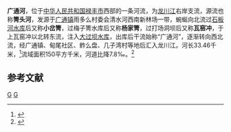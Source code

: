 {{About|云南省禄丰市境内的一条河流|甘肃省境内的同名河流|广通河}}
'''广通河'''，位于[[中华人民共和国|中华人民共和国]][[禄丰市|禄丰市]]西部的一条河流，为[[龙川江_(金沙江支流)|龙川江]]右岸支流，源流也称'''箐头河'''，发源于[[广通镇|广通镇]]雨多么村委会清水河西南新林场一带，蜿蜒向北流过[[石板河水库_(禄丰)|石板河水库]]后又称'''小岔箐'''，过梅子箐水库后又称'''杨家箐'''，过打场洞坝后又称'''瓦窑冲'''，于上瓦窑冲以北转东流，注入[[大过坝水库|大过坝水库]]，出库后干流始称“广通河”，逐渐转向西北流，经广通镇、甸尾社区、鲊么盘、几子湾村等地后汇入龙川江。河长33.46千米，<ref>{{cite web |title=关于西河等27条河流岸线管理范围划定成果的公示 |url=http://www.ynlf.gov.cn/info/1011/35620.htm |website=禄丰县人民政府 |accessdate=2021-03-06}}</ref>流域面积150平方千米，河道比降7.8‰。<ref name="禄丰县志">{{cite book |author1=云南省禄丰县地方志编纂委员会 |title=《禄丰县志》 |date=1997年12月 |publisher=云南人民出版社 |location=昆明 |isbn=7-222-02211-2/Z·264 |page=63页 |edition=第一版|ignore-isbn-error=true}}</ref>

==参考文献==
{{reflist}}
[[Category:楚雄河流|G]]
[[Category:金沙江水系|G]]